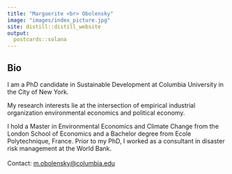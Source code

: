 ```yaml
---
title: "Marguerite <br> Obolensky"
image: "images/index_picture.jpg"
site: distill::distill_website
output: 
  postcards::solana
---
```

## Bio 

I am a PhD candidate in Sustainable Development at Columbia University in the City of New York. 

My research interests lie at the intersection of empirical industrial organization environmental economics and political economy. 

I hold a Master in Environmental Economics and Climate Change from the London School of Economics and a Bachelor degree from Ecole Polytechnique, France. Prior to my PhD, I worked as a consultant in disaster risk management at the World Bank.
<br>
<br>
Contact: [m.obolensky@columbia.edu](m.obolensky@columbia.edu)
